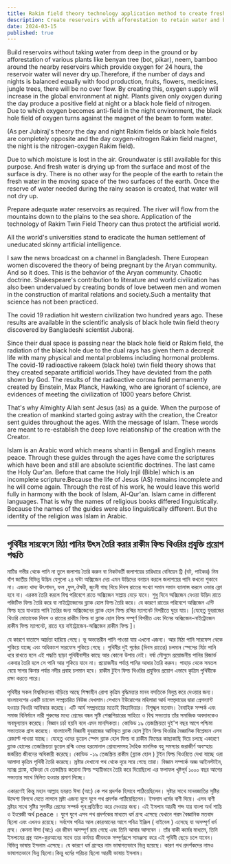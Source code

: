 ```yaml
---
title: Rakim field theory technology application method to create fresh water source on Earth's surface
description: Create reservoirs with afforestation to retain water and balance oxygen production. Juboraj's theory suggests day-night opposite fields affect moisture. COVID-19 results from radiation, highlighting the need for spiritual and scientific harmony.
date: 2024-03-15
published: true
---
```


Build reservoirs without taking water from deep in the ground or by afforestation of various plants like benyan tree (bot, pikar), neem, bamboo around the nearby reservoirs which provide oxygen for 24 hours, the reservoir water will never dry up.Therefore, if the number of days and nights is balanced equally with food production, fruits, flowers, medicines, jungle trees, there will be no over flow. By creating this, oxygen supply will increase in the global environment at night. Plants given only oxygen during the day produce a positive field at night or a black hole field of nitrogen. Due to which oxygen becomes anti-field in the night environment, the black hole field of oxygen turns against the magnet of the beam to form water.

(As per Jubiraj's theory the day and night Rakim fields or black hole fields are completely opposite and the day oxygen-nitrogen Rakim field magnet, the night is the nitrogen-oxygen Rakim field).

Due to which moisture is lost in the air. Groundwater is still available for this purpose. And fresh water is drying up from the surface and most of the surface is dry. There is no other way for the people of the earth to retain the fresh water in the moving space of the two surfaces of the earth. Once the reserve of water needed during the rainy season is created, that water will not dry up.

Prepare adequate water reservoirs as required. The river will flow from the mountains down to the plains to the sea shore. Application of the technology of Rakim Twin Field Theory can thus protect the artificial world.

All the world's universities stand to eradicate the human settlement of uneducated skinny artificial intelligence.

I saw the news broadcast on a channel in Bangladesh. There European women discovered the theory of being pregnant by the Aryan community. And so it does. This is the behavior of the Aryan community. Chaotic doctrine. Shakespeare's contribution to literature and world civilization has also been undervalued by creating bonds of love between men and women in the construction of marital relations and society.Such a mentality that science has not been practiced.

The covid 19 radiation hit western civilization two hundred years ago. These results are available in the scientific analysis of black hole twin field theory discovered by Bangladeshi scientist Juboraj.

Since their dual space is passing near the black hole field or Rakim field, the radiation of the black hole due to the dual rays has given them a decrepit life with many physical and mental problems including hormonal problems. The covid-19 radioactive rakeem (black hole) twin field theory shows that they created separate artificial worlds.They have deviated from the path shown by God. The results of the radioactive corona field permanently created by Einstein, Max Planck, Hawking, who are ignorant of science, are evidences of meeting the civilization of 1000 years before Christ.

That's why Almighty Allah sent Jesus (as) as a guide. When the purpose of the creation of mankind started going astray with the creation, the Creator sent guides throughout the ages. With the message of Islam. These words are meant to re-establish the deep love relationship of the creation with the Creator.

Islam is an Arabic word which means shanti in Bengali and English means peace. Through these guides through the ages have come the scriptures which have been and still are absolute scientific doctrines. The last came the Holy Qur'an. Before that came the Holy Injil (Bible) which is an incomplete scripture.Because the life of Jesus (AS) remains incomplete and he will come again. Through the rest of his work, he would leave this world fully in harmony with the book of Islam, Al-Qur'an. Islam came in different languages. That is why the names of religious books differed linguistically. Because the names of the guides were also linguistically different. But the identity of the religion was Islam in Arabic.

---

## পৃথিবীর সারফেসে মিঠা পানির উৎস তৈরি করার রাকীম ফিল্ড থিওরির প্রযুক্তি প্রয়োগ পদ্ধতি

মাটির গভীর থেকে পানি না তুলে  জলাশয় তৈরি করুন বা নিকটবর্তী জলাশয়ের চারিধারে বেনিয়েন ট্রি (বট, পাইকর) নিম বাঁশ জাতীয় বিভিন্ন উদ্ভিদ যেগুলো  ২৪ ঘন্টা অক্সিজেন দেয় এমন উদ্ভিদের বনায়ন করলে জলাশয়ের পানি কখনো শুকাবে না। এজন‍্য খাদ‍্য উৎপাদন, ফল ,ফুল,ঔষধী, জুংলী গাছ দিয়ে দিবস রাতের সংখ‍্যা সমান সমান ব‍্যালান্স করলে ওভার ফ্লো হবে না।  এরকম তৈরি করলে  বিশ্ব পরিবেশে রাতে  অক্সিজেন সাপ্লায় বেড়ে যাবে।  শুধু দিনে অক্সিজেন দেওয়া উদ্ভিদ রাতে পজিটিভ ফিল্ড তৈরি করে বা নাইট্রোজেনের ব্ল‍্যাক হোল  ফিল্ড তৈরি করে। যে কারণে রাতের  পরিবেশে  অক্সিজেন এন্টি ফিল্ড হয়ে যাওয়ায় পানি তৈরির জন‍্য অক্সিজেনের ব্ল‍্যাক হোল ফিল্ড রশ্মির ম‍্যাগনেট বিপরীতে ঘুরে যায়।  [যেহেতু যুবরাজের থিওরি মোতাবেক দিবস ও রাতের রাকীম ফিল্ড  বা ব্ল‍্যাক হোল ফিল্ড সম্পূর্ণ বিপরীত এবং দিনের অক্সিজেন-নাইট্রোজেন রাকীম ফিল্ড ম‍্যাগনেট, রাতে হয় নাইট্রোজেন-অক্সিজেন রাকীম ফিল্ড ]।

যে কারণে বাতাসে আর্দ্রতা হারিয়ে গেছে।  ভূ অভ‍্যন্তরীন পানি পাওয়া যায় এখনো এজন‍‍্য।  আর  মিঠা পানি সারফেস থেকে শুকিয়ে যাচ্ছে এবং অধিকাংশ সারফেস শুকিয়ে গেছে । পৃথিবীর দুই পৃষ্ঠের (দিবস রাতের) চলমান স্পেসের মিঠা পানি ধরে  রাখতে হলে এই পদ্ধতি ছাড়া পৃথিবীবাসীর কাছে আর কোনো উপায় নেই। বর্ষা মৌসুমে প্রয়োজনীয় পানির রিজার্ভ একবার তৈরি হলে সে পানি আর শুকিয়ে যাবে না।
প্রয়োজনীয় পর্যাপ্ত পানির আধার তৈরি করুন। পাহাড় থেকে সমতল বেয়ে সাগর কিনার পর্যন্ত নদীর প্রবাহ চলমান হবে। রাকীম টুইন ফিল্ড থিওরির প্রযুক্তির প্রয়োগ এভাবে কৃত্রিম পৃথিবীকে রক্ষা করতে পারে।

পৃথিবীর সকল বিশ্ববিদ্যালয় দাঁড়িয়ে আছে শিক্ষাহীন রোগা কৃত্রিম বুদ্ধিমত্তার মানব বসতিকে বিলুপ্ত করে দেওয়ার জন‍্য। 
বাংলাদেশের একটি চ‍্যানেল সম্প্রচারিত নিউজ দেখলাম।সেখানে ইউরোপের মহিলারা আর্য সম্প্রদায়ের দ্বারা প্রেগন‍্যান্ট হওয়ার থিওরি  আবিস্কার করেছে। এটি আর্য সম্প্রদায়ের মতোই বিহ‍্যাভিয়ার। বিশৃঙ্খল মতবাদ। বৈবাহিক সম্পর্ক এবং সমাজ বিনির্মানে নারী পুরুষের মধ‍্যে প্রেমের বন্ধন সৃষ্টি শেক্সপিয়ারের সাহিত‍্য ও বিশ্ব সভ‍্যতায় তাঁর সমাজিক অবদানকেও অবমূল‍্যায়ন করেছে। বিজ্ঞান চর্চা হয়নি বলে এমন মানসিকতা।
কোভিড ১৯ তেজস্ক্রিয়তা দুই'শ বছর আগে পশ্চিমা সভ‍্যতাকে গ্রাস করেছে। বাংলাদেশী বিজ্ঞানী যুবরাজের আবিস্কৃত ব্ল‍্যাক হোল টুইন ফিল্ড থিওরির বৈজ্ঞানিক বিশ্লেষনে এসব রেজাল্ট পাওয়া যাচ্ছে। যেহেতু ওদের ডুয়েল স্পেস ব্ল‍্যাক হোল ফিল্ড বা রাকীম ফিল্ডের  কাছাকাছি দিয়ে চলছে একারণে ব্ল‍্যাক হোলের তেজস্ক্রিয়তা ডুয়েল রশ্মি ওদের হরমোনাল প্রোবলেমসহ দৈহিক মানসিক বহু সমস‍্যার জরাজীর্ণ অবস্হায় জর্জরিত জীবনের অধিকারী করেছে। কোভিড -১৯ তেজস্ক্রিয় রাকীম  (ব্ল‍্যাক হোল ) টুইন ফিল্ড থিওরিতে দেখা যাচ্ছে ওরা আলাদা কৃত্রিম পৃথিবী তৈরি করেছে।
স্রষ্টার দেখানো পথ থেকে দূরে সরে গেছে তারা। বিজ্ঞান সম্পর্কে অজ্ঞ আইনস্টাইন, ম‍্যাক্স প্ল‍্যাঙ্ক, হকিংরা যে তেজস্ক্রিয় করোনা ফিল্ড স্হায়ীভাবে তৈরি করে দিয়েছিলো  এর ফলাফল খৃষ্টপূর্ব ১০০০ বছর আগের সভ‍্যতার সাথে মিলিত হওয়ার প্রমাণ দিচ্ছে। 

একারণেই কিন্তু মহান আল্লাহ হযরত ঈসা (আ:) কে পথ প্রদর্শক হিসাবে পাঠিয়েছিলেন।  সৃষ্টার সাথে মানবজাতির  সৃষ্টির উদ্দেশ‍্য বিপথে যেতে লাগলে স্রষ্টা এজন‍্য যুগে যুগে পথ প্রদর্শক পাঠিয়েছিলেন। ইসলাম ধর্মের বাণী দিয়ে। এসব বাণী স্রষ্টার সাথে সৃষ্টির সুগভীর প্রেমের সম্পর্ক পূন:প্রতিষ্ঠিত করে দেওয়ার জন‍্য। এই ইসলাম আরবী শব্দ যার বাংলা অর্থ শান্তি ও ইংরেজী অর্থ peace । যুগে যুগে এসব পথ প্রদর্শকের মাধ‍্যমে ধর্ম গ্রন্হ এসেছে যেখানে  পরম বৈজ্ঞানিক মতবাদ ছিলো এবং এখনও রয়েছে। সর্বশেষ পবিত্র আল কোরআনের  আগে পবিত্র ইঞ্জিল ( বাইবেল ) এসেছে যা অসম্পূর্ণ ধর্ম গ্রন্হ। কেননা ঈসা (আ:) এর জীবন অসম্পূর্ণ রয়ে গেছে এবং তিনি আবার আসবেন । তাঁর বাকী কর্মের মাধ্যমে, তিনি ইসলামের গ্রন্থ আল-কুরআনের সাথে তার কর্মময় জীবনকে সম্পূর্ণরূপে সামঞ্জস্য করে এই পৃথিবী ছেড়ে চলে যাবেন। বিভিন্ন ভাষায় ইসলাম এসেছে। যে কারণে ধর্ম গ্রন্হের নাম ভাষাগতভাবে ভিন্ন হয়েছে। কারণ পথ প্রদর্শকদের নামও ভাষাগতভাবে ভিন্ন ছিলো।কিন্তু ধর্মের পরিচয় ছিলো আরবী ভাষায় ইসলাম।
